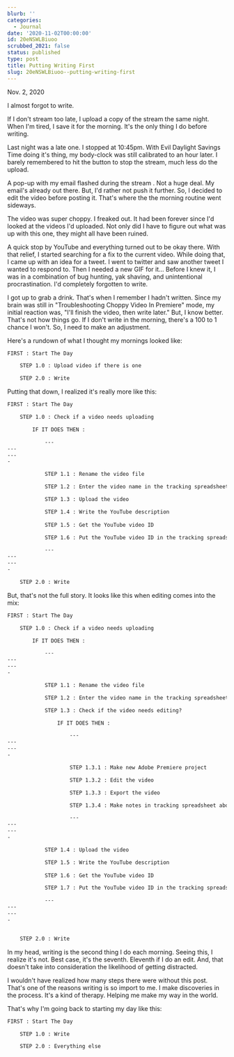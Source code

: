 ```yaml
---
blurb: ''
categories:
  - Journal
date: '2020-11-02T00:00:00'
id: 20eNSWLBiuoo
scrubbed_2021: false
status: published
type: post
title: Putting Writing First
slug: 20eNSWLBiuoo--putting-writing-first
---
```


Nov. 2, 2020

I almost forgot to write. 

If I don't stream too late, I upload a copy of the stream the same night. When I'm tired, I save it for the morning. It's the only thing I do before writing. 

Last night was a late one. I stopped at 10:45pm. With Evil Daylight Savings Time doing it's thing, my body-clock was still calibrated to an hour later. I barely remembered to hit the button to stop the stream, much less do the upload. 

A pop-up with my email flashed during the stream . Not a huge deal. My email's already out there. But, I'd rather not push it further. So, I decided to edit the video before  posting it. That's where the the morning routine went sideways. 

The video was super choppy. I freaked out. It had been forever since I'd looked at the videos I'd uploaded. Not only did I have to figure out what was up with this one, they might all have been ruined.  

A quick stop by YouTube and everything turned out to be okay there. With that relief, I started searching for a fix to the current video. While doing that, I came up with an idea for a tweet. I went to twitter and saw another tweet I wanted to respond to. Then I needed a new GIF for it... Before I knew it, I was in a combination of bug hunting, yak shaving, and unintentional procrastination. I'd completely forgotten to write. 

I got up to grab a drink. That's when I remember I hadn't written. Since my brain was still in "Troubleshooting Choppy Video In Premiere" mode, my initial reaction was, "I'll finish the video, then write later." But, I know better. That's not how things go. If I don't write in the morning, there's a 100 to 1 chance I won't. So, I need to make an adjustment. 

Here's a rundown of what I thought my mornings looked like:

```txt
FIRST : Start The Day

    STEP 1.0 : Upload video if there is one

    STEP 2.0 : Write
```


Putting that down, I realized it's really more like this:


```txt
FIRST : Start The Day

    STEP 1.0 : Check if a video needs uploading 

        IF IT DOES THEN : 

            ---
---
---
-

            STEP 1.1 : Rename the video file 

            STEP 1.2 : Enter the video name in the tracking spreadsheet 

            STEP 1.3 : Upload the video 

            STEP 1.4 : Write the YouTube description 
            
            STEP 1.5 : Get the YouTube video ID

            STEP 1.6 : Put the YouTube video ID in the tracking spreadsheet

            ---
---
---
-

    STEP 2.0 : Write
```


But, that's not the full story. It looks like this when editing comes into the mix:

```txt
FIRST : Start The Day

    STEP 1.0 : Check if a video needs uploading 

        IF IT DOES THEN : 

            ---
---
---
-

            STEP 1.1 : Rename the video file 

            STEP 1.2 : Enter the video name in the tracking spreadsheet 

            STEP 1.3 : Check if the video needs editing?

                IF IT DOES THEN :

                    ---
---
---
-

                    STEP 1.3.1 : Make new Adobe Premiere project

                    STEP 1.3.2 : Edit the video

                    STEP 1.3.3 : Export the video 

                    STEP 1.3.4 : Make notes in tracking spreadsheet about edits

                    ---
---
---
-

            STEP 1.4 : Upload the video 

            STEP 1.5 : Write the YouTube description 
            
            STEP 1.6 : Get the YouTube video ID

            STEP 1.7 : Put the YouTube video ID in the tracking spreadsheet

            ---
---
---
-


    STEP 2.0 : Write
```

In my head, writing is the second thing I do each morning. Seeing this, I realize it's not. Best case, it's the seventh. Eleventh if I do an edit. And, that doesn't take into consideration the likelihood of getting distracted. 

I wouldn't have realized how many steps there were without this post. That's one of the reasons writing is so import to me. I make discoveries in the process. It's a kind of therapy. Helping me make my way in the world. 

That's why I'm going back to starting my day like this:

```txt
FIRST : Start The Day

    STEP 1.0 : Write

    STEP 2.0 : Everything else
```

